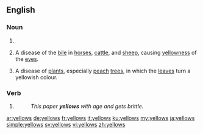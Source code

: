 ==English==

===Noun===
{{head|en|plural}}

# {{plural of|yellow|lang=en|nocat=1}}
# {{context|archaic|lang=en}} A disease of the [[bile]] in [[horse]]s, [[cattle]], and [[sheep]], causing [[yellowness]] of the [[eye]]s.
# {{context|archaic|lang=en}} A disease of [[plant]]s, especially [[peach]] [[tree]]s, in which the [[leaf|leaves]] turn a yellowish colour.

===Verb===
{{head|en}}

# {{en-third-person singular of|yellow}}
#: ''This paper '''yellows''' with age and gets brittle.''

[[ar:yellows]]
[[de:yellows]]
[[fr:yellows]]
[[it:yellows]]
[[ku:yellows]]
[[my:yellows]]
[[ja:yellows]]
[[simple:yellows]]
[[sv:yellows]]
[[vi:yellows]]
[[zh:yellows]]